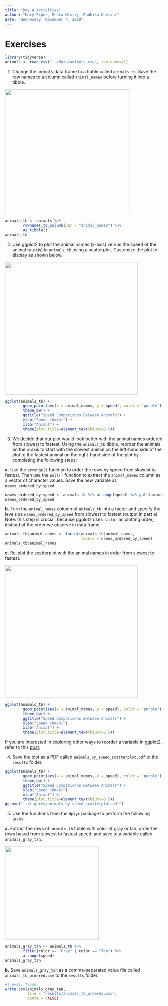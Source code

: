 ```yaml
---
title: "Day 4 Activities"
author: "Mary Piper, Meeta Mistry, Radhika Khetani"
date: "Wednesday, December 4, 2019"
---
```


# Exercises 

```r
library(tidyverse)
animals <- read.csv("../data/animals.csv", row.names=1)
```

1. Change the `animals` data frame to a tibble called `animals_tb`. Save the row names to a column called `animal_names` before turning it into a tibble.

<img src="../img/animals_tb_unordered.png" width="400"/>

```r
animals_tb <- animals %>%
        rownames_to_column(var = "animal_names") %>%
        as_tibble()
animals_tb
```

2. Use ggplot2 to plot the animal names (x-axis) versus the speed of the animal (y-axis) in `animals_tb` using a scatterplot. Customize the plot to display as shown below.

<img src="../img/animals_unordered_ggplot2.png" width="425"/>

```r
ggplot(animals_tb) +
        geom_point(aes(x = animal_names, y = speed), color = "purple") +
        theme_bw() +
        ggtitle("Speed Comparisons Between Animals") + 
        ylab("Speed (km/h)") +
        xlab("Animal") +
        theme(plot.title=element_text(hjust=0.5))
```

3. We decide that our plot would look better with the animal names ordered from slowest to fastest. Using the `animals_tb` tibble, reorder the animals on the x-axis to start with the slowest animal on the left-hand side of the plot to the fastest animal on the right-hand side of the plot by completing the following steps:

  **a.** Use the `arrange()` function to order the rows by speed from slowest to fastest. Then use the `pull()` function to extract the `animal_names` column as a vector of character values. Save the new variable as `names_ordered_by_speed`.

```r
names_ordered_by_speed <- animals_tb %>% arrange(speed) %>% pull(animal_names)
names_ordered_by_speed
```

  **b.** Turn the `animal_names` column of `animals_tb` into a factor and specify the levels as `names_ordered_by_speed` from slowest to fastest (output in part a). Note: this step is crucial, because ggplot2 uses `factor` as plotting order, instead of the order we observe in data frame.

```r
animals_tb$animal_names <- factor(animals_tb$animal_names, 
                                  levels = names_ordered_by_speed)
animals_tb$animal_names
```
	
  **c.** Re-plot the scatterplot with the animal names in order from slowest to fastest.
	
<img src="../img/animals_ordered_ggplot2.png" width="425"/>

```r
ggplot(animals_tb) +
        geom_point(aes(x = animal_names, y = speed), color = "purple") +
        theme_bw() +
        ggtitle("Speed Comparisons Between Animals") + 
        ylab("Speed (km/h)") +
        xlab("Animal") +
        theme(plot.title=element_text(hjust=0.5))
```

::: callout-note
If you are interested in exploring other ways to reorder a variable in ggplot2, refer to this [post](https://www.r-graph-gallery.com/267-reorder-a-variable-in-ggplot2.html).
:::	
	
4. Save the plot as a PDF called `animals_by_speed_scatterplot.pdf ` to the `results` folder.

```r
ggplot(animals_tb) +
        geom_point(aes(x = animal_names, y = speed), color = "purple") +
        theme_bw() +
        ggtitle("Speed Comparisons Between Animals") + 
        ylab("Speed (km/h)") +
        xlab("Animal") +
        theme(plot.title=element_text(hjust=0.5))
ggsave("../figures/animals_by_speed_scatterplot.pdf")

```

5. Use the functions from the `dplyr` package to perform the following tasks:

  **a.** Extract the rows of `animals_tb` tibble with color of gray or tan, order the rows based from slowest to fastest speed, and save to a variable called `animals_gray_tan`.
  	
<img src="../img/animals_tb_ordered.png" width="300"/>

```r
animals_gray_tan <- animals_tb %>% 
        filter(color == "Gray" | color == "Tan") %>%
        arrange(speed)
animals_gray_tan
```
  
  **b.** Save `animals_gray_tan` as a comma-separated value file called `animals_tb_ordered.csv` to the `results` folder.	

```r
#| eval: false
write.csv(animals_gray_tan,
          file = "results/animals_tb_ordered.csv",
          quote = FALSE)
```
